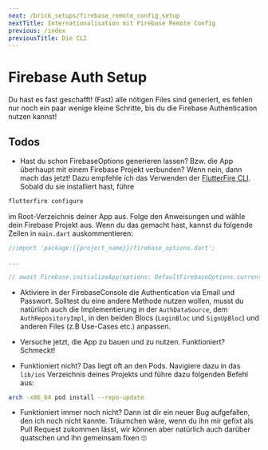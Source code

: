 ```yaml
---
next: /brick_setups/firebase_remote_config_setup
nextTitle: Internationalisation mit Firebase Remote Config
previous: /index
previousTitle: Die CLI
---
```

# Firebase Auth Setup

Du hast es fast geschafft! (Fast) alle nötigen Files sind generiert, es fehlen nur noch ein paar wenige kleine Schritte, bis du die Firebase Authentication nutzen kannst!

## Todos

- Hast du schon FirebaseOptions generieren lassen? Bzw. die App überhaupt mit einem Firebase Projekt verbunden? Wenn nein, dann mach das jetzt! Dazu empfehle ich das Verwenden der [FlutterFire CLI][flutterfire-cli-link]. Sobald du sie installiert hast, führe

```bash
flutterfire configure
```

im Root-Verzeichnis deiner App aus. Folge den Anweisungen und wähle dein Firebase Projekt aus. Wenn du das gemacht hast, kannst du folgende Zeilen in ```main.dart``` auskommentieren:

 ```dart
//import 'package:{{project_name}}/firebase_options.dart';

...

// await Firebase.initializeApp(options: DefaultFirebaseOptions.currentPlatform);
```

- Aktiviere in der FirebaseConsole die Authentication via Email und Passwort. Solltest du eine andere Methode nutzen wollen, musst du natürlich auch die Implementierung in der ```AuthDataSource```, dem ```AuthRepositoryImpl```, in den beiden Blocs (```LoginBloc``` und ```SignUpBloc```) und anderen Files (z.B Use-Cases etc.) anpassen.

- Versuche jetzt, die App zu bauen und zu nutzen. Funktioniert? Schmeckt!

- Funktioniert nicht? Das liegt oft an den Pods. Navigiere dazu in das ```lib/ios``` Verzeichnis deines Projekts und führe dazu folgenden Befehl aus:

```bash
arch -x86_64 pod install --repo-update
```

- Funktioniert immer noch nicht? Dann ist dir ein neuer Bug aufgefallen, den ich noch nicht kannte. Träumchen wäre, wenn du ihn mir gefixt als Pull Request zukommen lässt, wir können aber natürlich auch darüber quatschen und ihn gemeinsam fixen 🙄

[flutterfire-cli-link]: https://firebase.flutter.dev/docs/cli/
